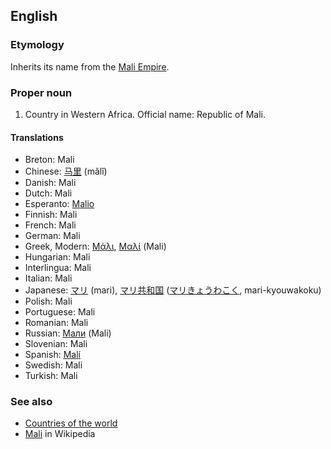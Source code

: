 ==English==
===Etymology===
Inherits its name from the [[w:Mali Empire|Mali Empire]].

===Proper noun===
# Country in Western Africa. Official name: Republic of Mali.

====Translations====
*Breton: Mali
*Chinese: [[马里]] (mǎlǐ)
*Danish: Mali
*Dutch: Mali
*Esperanto: [[Malio]]
*Finnish: Mali
*French: Mali
*German: Mali
*Greek, Modern: [[Μάλι]], [[Μαλί]] (Mali)
*Hungarian: Mali
*Interlingua: Mali
*Italian: Mali
*Japanese: [[マリ]] (mari), [[マリ共和国]] ([[マリきょうわこく]], mari-kyouwakoku)
*Polish: Mali
*Portuguese: Mali
*Romanian: Mali
*Russian: [[Мали]] (Mali)
*Slovenian: Mali
*Spanish: [[Malí]]
*Swedish: Mali
*Turkish: Mali

===See also===
*[[Countries of the world]]
*[[w:Mali|Mali]] in Wikipedia